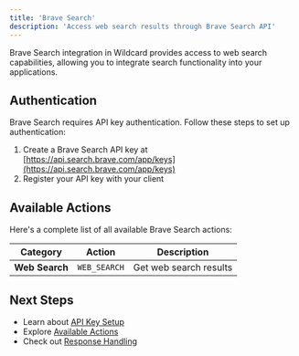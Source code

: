 ```yaml
---
title: 'Brave Search'
description: 'Access web search results through Brave Search API'
---
```


Brave Search integration in Wildcard provides access to web search capabilities, allowing you to integrate search functionality into your applications.

## Authentication

Brave Search requires API key authentication. Follow these steps to set up authentication:

1. Create a Brave Search API key at [https://api.search.brave.com/app/keys](https://api.search.brave.com/app/keys)
2. Register your API key with your client

## Available Actions

Here's a complete list of all available Brave Search actions:

| Category | Action | Description |
|----------|--------|-------------|
| **Web Search** | `WEB_SEARCH` | Get web search results |

## Next Steps

- Learn about [API Key Setup](/authentication/api-key-setup)
- Explore [Available Actions](/tools/action-class)
- Check out [Response Handling](/core/processed-response) 